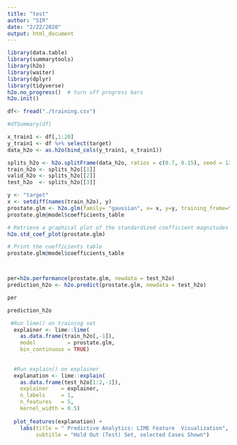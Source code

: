 ---
title: "test"
author: "SIR"
date: "2/22/2020"
output: html_document
---

```{r setup, include=FALSE}
library(data.table)
library(summarytools)
library(h2o)
library(waiter)
library(dplyr)
library(tidyverse)
h2o.no_progress()  # turn off progress bars
h2o.init()
```


```{r}
df<- fread("./training.csv")
```



```{r}
#dfSummary(df)
```



```{r}
x_train1 <- df[,1:20]
y_train1 <- df %>% select(target)
data_h2o <- as.h2o(bind_cols(y_train1, x_train1))
```



```{r}
splits_h2o <- h2o.splitFrame(data_h2o, ratios = c(0.7, 0.15), seed = 1234)
train_h2o <- splits_h2o[[1]]
valid_h2o <- splits_h2o[[2]]
test_h2o  <- splits_h2o[[3]]
```


```{r}
y <- "target"
x <- setdiff(names(train_h2o), y)
prostate.glm <- h2o.glm(family= "gaussian", x= x, y=y, training_frame=train_h2o, validation_frame  = valid_h2o, lambda = 0, compute_p_values = TRUE, remove_collinear_columns = TRUE)
prostate.glm@model$coefficients_table
```

```{r}
# Retrieve a graphical plot of the standardized coefficient magnitudes
h2o.std_coef_plot(prostate.glm)
```

```{r}
# Print the coefficients table
prostate.glm@model$coefficients_table
```


```{r}

```

```{r}

```

```{r}
per=h2o.performance(prostate.glm, newdata = test_h2o)
prediction_h2o <- h2o.predict(prostate.glm, newdata = test_h2o) 
```

```{r}
per
```

```{r}
prediction_h2o
```

```{r}
 #Run lime() on training set
  explainer <- lime::lime(
    as.data.frame(train_h2o[,-1]), 
    model          = prostate.glm, 
    bin_continuous = TRUE)
  
  
  #Run explain() on explainer
  explanation <- lime::explain(
    as.data.frame(test_h2o[1:2,-1]), 
    explainer    = explainer, 
    n_labels     = 1, 
    n_features   = 5,
    kernel_width = 0.5)
  
  plot_features(explanation) +
    labs(title = " Predictive Analytics: LIME Feature  Visualization",
         subtitle = "Hold Out (Test) Set, selected Cases Shown")
```

```{r}

```